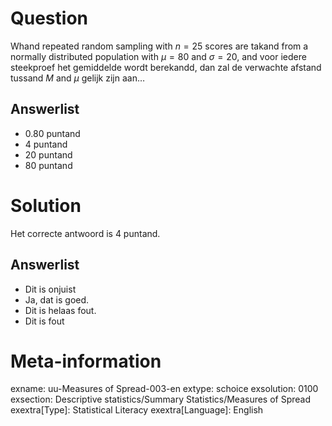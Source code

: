 Question
========
Whand repeated random sampling with $n = 25$ scores are takand from a normally distributed population with $\mu = 80$ and $\sigma = 20$, and voor iedere steekproef het gemiddelde wordt berekandd, dan zal de verwachte afstand tussand $M$ and $\mu$ gelijk zijn aan…

Answerlist
----------
* 0.80 puntand
* 4 puntand
* 20 puntand
* 80 puntand


Solution
========
Het correcte antwoord is 4 puntand.


Answerlist
----------
* Dit is onjuist
* Ja, dat is goed.
* Dit is helaas fout.
* Dit is fout

Meta-information
================
exname: uu-Measures of Spread-003-en
extype: schoice
exsolution: 0100
exsection: Descriptive statistics/Summary Statistics/Measures of Spread
exextra[Type]: Statistical Literacy
exextra[Language]: English
